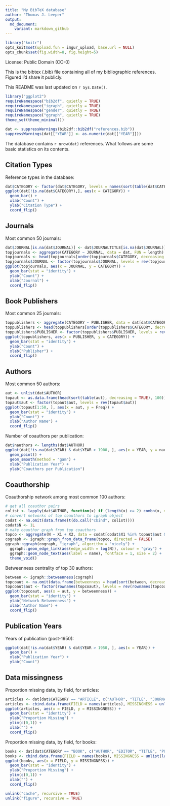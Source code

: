 ```yaml
---
title: "My BibTeX database"
author: "Thomas J. Leeper"
output:
  md_document:
    variant: markdown_github
---
```


```r
library("knitr")
opts_knit$set(upload.fun = imgur_upload, base.url = NULL)
opts_chunk$set(fig.width=8, fig.height=5)
````

License: Public Domain (CC-0)

This is the bibtex (.bib) file containing all of my bibliographic references. Figured I'd share it publicly.

This README was last updated on `r Sys.Date()`.

```r
library("ggplot2")
requireNamespace("bib2df", quietly = TRUE)
requireNamespace("igraph", quietly = TRUE)
requireNamespace("gender", quietly = TRUE)
requireNamespace("ggraph", quietly = TRUE)
theme_set(theme_minimal())
```

```r
dat <- suppressWarnings(bib2df::bib2df("references.bib"))
suppressWarnings(dat[["YEAR"]] <- as.numeric(dat[["YEAR"]]))
```

The database contains `r nrow(dat)` references. What follows are some basic statistics on its contents.


## Citation Types

Reference types in the database:

```r
dat$CATEGORY <- factor(dat$CATEGORY, levels = names(sort(table(dat$CATEGORY))))
ggplot(dat[!is.na(dat$CATEGORY),], aes(x = CATEGORY)) + 
  geom_bar() + 
  xlab("Count") + 
  ylab("Citation Type") + 
  coord_flip()
```

## Journals

Most common 50 journals:

```r
dat$JOURNAL[is.na(dat$JOURNAL)] <- dat$JOURNALTITLE[is.na(dat$JOURNAL)]
topjournals <- aggregate(CATEGORY ~ JOURNAL, data = dat, FUN = length)
topjournals <- head(topjournals[order(topjournals$CATEGORY, decreasing = TRUE), ], 50)
topjournals$JOURNAL <- factor(topjournals$JOURNAL, levels = rev(topjournals$JOURNAL))
ggplot(topjournals, aes(x = JOURNAL, y = CATEGORY)) + 
  geom_bar(stat = "identity") + 
  ylab("Count") + 
  xlab("Journal") + 
  coord_flip()
```

## Book Publishers

Most common 25 journals:

```r
toppublishers <- aggregate(CATEGORY ~ PUBLISHER, data = dat[dat$CATEGORY == "BOOK",], FUN = length)
toppublishers <- head(toppublishers[order(toppublishers$CATEGORY, decreasing = TRUE), ], 25)
toppublishers$PUBLISHER <- factor(toppublishers$PUBLISHER, levels = rev(toppublishers$PUBLISHER))
ggplot(toppublishers, aes(x = PUBLISHER, y = CATEGORY)) + 
  geom_bar(stat = "identity") + 
  ylab("Count") + 
  xlab("Publisher") + 
  coord_flip()
```


## Authors

Most common 50 authors:

```r
aut <- unlist(dat$AUTHOR)
topaut <- as.data.frame(head(sort(table(aut), decreasing = TRUE), 100))
topaut$aut <- factor(topaut$aut, levels = rev(topaut$aut))
ggplot(topaut[1:50, ], aes(x = aut, y = Freq)) + 
  geom_bar(stat = "identity") + 
  ylab("Count") + 
  xlab("Author Name") + 
  coord_flip()
```

Number of coauthors per publication:

```r
dat$nauthors <- lengths(dat$AUTHOR)
ggplot(dat[!is.na(dat$YEAR) & dat$YEAR > 1900, ], aes(x = YEAR, y = nauthors)) + 
  geom_point() + 
  geom_smooth(method = "gam") + 
  xlab("Publication Year") + 
  ylab("Coauthors per Publication")
```



## Coauthorship

Coauthorship network among most common 100 authors:

```r
# get all coauthor pairs
colist <- lapply(dat$AUTHOR, function(x) if (length(x) >= 2) combn(x, m = 2) else NA_character_)
# convert networks of top coauthors to igraph object
codat <- na.omit(data.frame(t(do.call("cbind", colist))))
codat$N <- 1L
# make coauthor graph from top coauthors
topco <- aggregate(N ~ X1 + X2, data = codat[codat$X1 %in% topaut$aut & codat$X2 %in% topaut$aut, ], FUN = sum)
cograph <- igraph::graph_from_data_frame(topco, directed = FALSE)
ggraph::ggraph(cograph, "igraph", algorithm = "nicely") + 
  ggraph::geom_edge_link(aes(edge_width = log(N)), colour = "gray") + 
  ggraph::geom_node_text(aes(label = name), fontface = 1, size = 2) + 
  theme_void()
```

Betweenness centrality of top 30 authors:

```r
between <- igraph::betweenness(cograph)
topcoaut <- na.omit(data.frame(betweenness = head(sort(between, decreasing = TRUE), 30)))
topcoaut$aut <- factor(rownames(topcoaut), levels = rev(rownames(topcoaut)))
ggplot(topcoaut, aes(x = aut, y = betweenness)) + 
  geom_bar(stat = "identity") + 
  ylab("Network Betweenness") + 
  xlab("Author Name") + 
  coord_flip()
```

## Publication Years

Years of publication (post-1950):

```r
ggplot(dat[!is.na(dat$YEAR) & dat$YEAR > 1950, ], aes(x = YEAR)) + 
  geom_bar() +
  xlab("Publication Year") + 
  ylab("Count")
```

## Data missingness

Proportion missing data, by field, for articles:

```r
articles <- dat[dat$CATEGORY == "ARTICLE", c("AUTHOR", "TITLE", "JOURNAL", "YEAR", "VOLUME", "NUMBER", "PAGES", "ABSTRACT", "DOI")]
articles <- cbind.data.frame(FIELD = names(articles), MISSINGNESS = unlist(lapply(articles, function(x) sum(is.na(x) == TRUE)/length(x))))
ggplot(articles, aes(x = FIELD, y = MISSINGNESS)) +
  geom_bar(stat = "identity") + 
  ylab("Proportion Missing") + 
  ylim(c(0,1)) +
  xlab("") + 
  coord_flip()
```

Proportion missing data, by field, for books:

```r
books <- dat[dat$CATEGORY == "BOOK", c("AUTHOR", "EDITOR", "TITLE", "PUBLISHER", "YEAR", "ADDRESS", "ISBN")]
books <- cbind.data.frame(FIELD = names(books), MISSINGNESS = unlist(lapply(books, function(x) sum(is.na(x) == TRUE)/length(x))))
ggplot(books, aes(x = FIELD, y = MISSINGNESS)) +
  geom_bar(stat = "identity") + 
  ylab("Proportion Missing") + 
  ylim(c(0,1)) +
  xlab("") + 
  coord_flip()
```



```r
unlink("cache", recursive = TRUE)
unlink("figure", recursive = TRUE)
```
